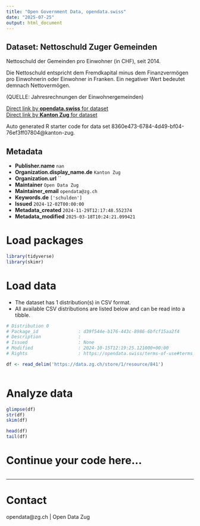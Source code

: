 ```yaml
---
title: "Open Government Data, opendata.swiss"
date: "2025-07-25"
output: html_document
---
```


## Dataset: Nettoschuld Zuger Gemeinden

Nettoschuld der Gemeinden pro Einwohner (in CHF), seit 2014.

Die Nettoschuld entspricht dem Fremdkapital minus dem Finanzvermögen pro Einwohnerin oder Einwohner in Franken. Ein negativer Wert bedeutet demnach Nettovermögen.

(QUELLE: Jahresrechnungen der Einwohnergemeinden)

[Direct link by **opendata.swiss** for dataset](https://opendata.swiss/de/dataset/nettoschuld-zuger-gemeinden)<br>
[Direct link by **Kanton Zug** for dataset](https://www.zg.ch/behoerden/gesundheitsdirektion/statistikfachstelle/themen/oeffentliche-finanzen/gemeindefinanzen?kennzahl=01)

Auto generated R starter code for data set 8360e473-6784-4d49-bf04-76ef3ff07804@kanton-zug.

## Metadata

- **Publisher.name** `nan`
- **Organization.display_name.de** `Kanton Zug`
- **Organization.url** ``
- **Maintainer** `Open Data Zug`
- **Maintainer_email** `opendata@zg.ch`
- **Keywords.de** `['schulden']`
- **Issued** `2024-12-02T00:00:00`
- **Metadata_created** `2024-11-29T12:17:48.552374`
- **Metadata_modified** `2025-03-18T10:24:21.099421`


# Load packages

```r

library(tidyverse)
library(skimr)

```

# Load data

-   The dataset has 1 distribution(s) in CSV format.
-   All available CSV distributions are listed below and can be read into a tibble.

```r

# Distribution 0
# Package_id               : d39f544e-b176-443c-8986-6bfcf15aa2f4
# Description              : 
# Issued                   : None
# Modified                 : 2024-10-15T12:19:25.121000+00:00
# Rights                   : https://opendata.swiss/terms-of-use#terms_open

df <- read_delim('https://data.zg.ch/store/1/resource/841')



```

# Analyze data

```r

glimpse(df)
str(df)
skim(df)

head(df)
tail(df)

```

# Continue your code here...

```r

```

------------------------------------------------------------------------

# Contact

opendata@zg.ch | Open Data Zug
